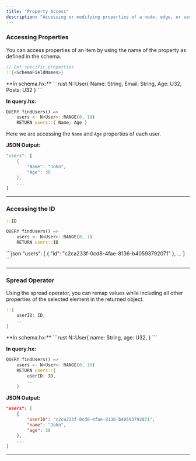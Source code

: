 ```yaml
---
title: "Property Access"
description: "Accessing or modifying properties of a node, edge, or vector"
---
```


### Accessing Properties

You can access properties of an item by using the name of the property as defined
in the schema.
```rust
// Get specific properties
::{<SchemaFieldNames>}
```
<Accordion title="Example">
**In schema.hx:**
```rust
N::User{
    Name: String, 
    Email: String,
    Age: U32,
    Posts: U32
}
```

**In query.hx:**

```rust {3}
QUERY findUsers() =>
    users <- N<User>::RANGE(0, 10)
    RETURN users::{ Name, Age }
```
Here we are accessing the `Name` and `Age` properties of each user.

**JSON Output:**

```rust
"users": [
    {
        "Name": "John",
        "Age": 30
    },
    ...
]
```
</Accordion>

---

### Accessing the ID

```rust
::ID
```

```rust
QUERY findUsers() =>
    users <- N<User>::RANGE(0, 1)
    RETURN users::ID
```
<Accordion title="JSON Output">
```json
"users": [
    {
        "id": "c2ca233f-0cd8-4fae-8136-b40593792071"
    },
    ...
]
```
</Accordion>

---

### Spread Operator

Using the spread operator, you can remap values while including all 
other properties of the selected element in the returned object.

```rust
::{
    userID: ID,
    .. 
}
```

<Accordion title="Example">
**In schema.hx:**
```rust
N::User{
    name: String,
    age: U32,
}
```

**In query.hx:**
```rust
QUERY findUsers() =>
    users <- N<User>::RANGE(0, 10)
    RETURN users::{
        userID: ID,
        .. 
    }
```

**JSON Output:**
```json
"users": [
    {
        "userID": "c2ca233f-0cd8-4fae-8136-b40593792071",
        "name": "John",
        "age": 30
    },
    ...
]
```
</Accordion>

---